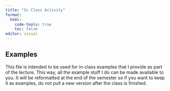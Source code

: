 ```yaml
---
title: "In Class Activity"
format: 
  html:
    code-tools: true
    toc: false
editor: visual
---
```


## Examples

This file is intended to be used for in-class examples that I provide as part of the lecture. This way, all the example stuff I do can be made available to you. It will be reformatted at the end of the semester so if you want to keep it as examples, do not pull a new version after the class is finished.
